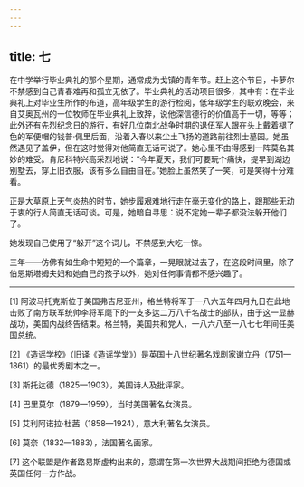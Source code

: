 ```yaml
---
---
---
```

title: 七
---




在中学举行毕业典礼的那个星期，通常成为戈镇的青年节。赶上这个节日，卡萝尔不禁感到自己青春难再和孤立无依了。毕业典礼的活动项目很多，其中有：在毕业典礼上对毕业生所作的布道，高年级学生的游行检阅，低年级学生的联欢晚会，来自艾奥瓦州的一位牧师在毕业典礼上致辞，说他深信德行的价值高于一切，等等；此外还有先烈纪念日的游行，有好几位南北战争时期的退伍军人跟在头上戴着褪了色的军便帽的钱普·佩里后面，沿着入春以来尘土飞扬的道路前往烈士墓园。她虽然遇见了盖伊，但在这时觉得对他简直无话可说了。她心里不由得感到一阵莫名其妙的难受。肯尼科特兴高采烈地说：“今年夏天，我们可要玩个痛快，提早到湖边别墅去，穿上旧衣服，该有多么自由自在。”她脸上虽然笑了一笑，可是笑得十分难看。

正是大草原上天气炎热的时节，她步履艰难地行走在毫无变化的路上，跟那些无动于衷的行人简直无话可谈。可是，她暗自寻思：说不定她一辈子都没法躲开他们了。

她发现自己使用了“躲开”这个词儿，不禁感到大吃一惊。

三年——仿佛有如生命中短短的一个篇章，一晃眼就过去了，在这段时间里，除了伯恩斯塔姆夫妇和她自己的孩子以外，她对任何事情都不感兴趣了。



* * *



[1] 阿波马托克斯位于美国弗吉尼亚州，格兰特将军于一八六五年四月九日在此地击败了南方联军统帅李将军麾下的一支多达二万八千名战士的部队，由于这一显赫战功，美国内战终告结束。格兰特，美国共和党人，一八六八至一八七七年间任美国总统。

[2] 《造谣学校》（旧译《造谣学堂》）是英国十八世纪著名戏剧家谢立丹（1751—1861）的最优秀剧本之一。

[3] 斯托达德（1825—1903），美国诗人及批评家。

[4] 巴里莫尔（1879—1959），当时美国著名女演员。

[5] 艾利阿诺拉·杜茜（1858—1924），意大利著名女演员。

[6] 莫奈（1832—1883），法国著名画家。

[7] 这个联盟是作者路易斯虚构出来的，意谓在第一次世界大战期间拒绝为德国或英国任何一方作战。